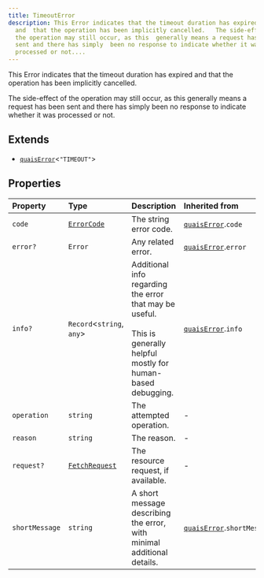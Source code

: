 ```yaml
---
title: TimeoutError
description: This Error indicates that the timeout duration has expired
  and  that the operation has been implicitly cancelled.   The side-effect of
  the operation may still occur, as this  generally means a request has been
  sent and there has simply  been no response to indicate whether it was
  processed or not....
---
```


This Error indicates that the timeout duration has expired and
 that the operation has been implicitly cancelled.

 The side-effect of the operation may still occur, as this
 generally means a request has been sent and there has simply
 been no response to indicate whether it was processed or not.

## Extends

- [`quaisError`](/content/interfaces/quaisError.mdx)\<`"TIMEOUT"`\>

## Properties

| Property | Type | Description | Inherited from |
| :------ | :------ | :------ | :------ |
| `code` | [`ErrorCode`](/content/type-aliases/ErrorCode.mdx) | The string error code. | [`quaisError`](/content/interfaces/quaisError.mdx).`code` |
| `error?` | `Error` | Any related error. | [`quaisError`](/content/interfaces/quaisError.mdx).`error` |
| `info?` | `Record`\<`string`, `any`\> | Additional info regarding the error that may be useful.<br /><br /> This is generally helpful mostly for human-based debugging. | [`quaisError`](/content/interfaces/quaisError.mdx).`info` |
| `operation` | `string` | The attempted operation. | - |
| `reason` | `string` | The reason. | - |
| `request?` | [`FetchRequest`](/content/classes/FetchRequest.mdx) | The resource request, if available. | - |
| `shortMessage` | `string` | A short message describing the error, with minimal additional<br /> details. | [`quaisError`](/content/interfaces/quaisError.mdx).`shortMessage` |
